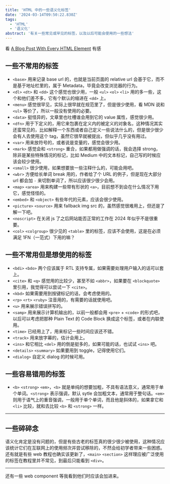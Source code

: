 ```yaml
---
title: 'HTML 中的一些语义化标签'
date: '2024-03-14T09:50:22.830Z'
tags:
  - 'HTML'
  - '语义化'
abstract: '有关一些常见或罕见的标签，以及以后可能会使用的一些想法'
---
```


看 [A Blog Post With Every HTML Element](https://www.patrickweaver.net/blog/a-blog-post-with-every-html-element) 有感

## 一些不常用的标签

- `<base>` 用来记录 base url 的，也就是当前页面的 relative url 会基于它，而不是基于地址栏里的，属于 Metadata，毕竟会改变浏览器的行为。
- `<dl>` `<dt>` 和 `<dd>` 这个感觉也很少用，一般 `<ul>` `<ol>` `<li>` 用的多一些，这个和他们差不多，它有个默认的缩进在 `<dd>` 上。
- `<menu>` 感觉很罕见，实际上很早就在规范里了，但是很少使用，看 MDN 说和 `<ul>` 等价了，所以一般没有使用的必要。
- `<data>` 挺怪异的，文章里也吐槽谁会用到它的 value 属性，感觉很少用。
- `<dfn>` 用于下定义的，用它来包裹在定义内的被定义的对象名，这种情况其实还蛮常见的，比如解释一个东西或者自己定义一些说法什么的，但是很少很少会有人去使用这个 tag，虽然它很早就被提出，但似乎几乎没有用过。
- `<var>` 用来放符号的，或者说是变量的，感觉会很少用。
- `<mark>` 感觉会和 `<strong>` 重合，如果都用做强调的话，我会选择 strong，除非是某些特殊情况的标记，比如 Medium 中的文本标记，自己写的时候应该会较少使用。
- `<small>` 很少使用，如果想要放一些注释什么的，可能会用吧。
- `<wbr>` 方便给长单词 break 用的，作者给了个 URL 的例子，但是现在大部分 url 都会加 `-` 来切割单词了，所以应该很少很少会用。
- `<map>` `<area>` 用来构建一些带有形状的 `<a>`，目前想不到会在什么情况下用它，感觉怪怪的。
- `<embed>` 和 `<object>` 有些年代的元素，应该会很少使用。
- `<picture>` `<source>` 用来 fallback img src 的，虽然感觉很难用上，但还是了解一下吧。
- `<noscript>` 在关闭 js 了之后网站能否正常的工作在 2024 年似乎不是很重要。
- `<col>` `<colgroup>` 很少见的 `<table>` 里的标签，应该不会使用，这是在必须满足 1FN（一范式）下用的嘛？

## 一些不常用但是想使用的标签

- `<bdi>` `<bdo>` 两个应该属于 RTL 支持专属，如果需要处理用户输入的话可以套上。
- `<cite>` 和 `<q>` 感觉用的比较少，甚至不如 `<abbr>`，如果要在 `<blockquote>` 里引用，我觉得可以尝试一下 `<cite>`。
- `<kbd>` 如果需要用到按键标记的话，会考虑使用的。
- `<rp>` `<rt>` `<ruby>` 注音用的，有需要的话就使用吧。
- `<u>` 用来展示错误拼写的。
- `<samp>` 用来展示计算机输出的，以前一般都会用 `<pre>` + `<code>` 的形式吧，以后可以考虑把那种 Plain Text 的 Code Block 换成这个标签，或者在内联使用。
- `<time>` 已经用上了，用来标记一些时间应该还不错。
- `<track>` 用来放字幕的，估计会用上。
- `<ins>` 和它相比 `<del>` 用的倒是挺多的，如果可能的话，也试试 `<ins>` 吧。
- `<details>` `<summary>` 如果要用到 toggle，记得使用它们。
- `<dialog>` 自定义 dialog 的时候可用。

## 一些容易错用的标签

- `<b>` `<strong>` `<em>`，`<b>` 就是单纯的想要加粗，不具有语法意义，通常用于单个单词。`<strong>` 表示强调，默认 sytle 会加粗文本，通常用于整句话。`<em>` 则用于语气上的重音强调，一般用于单个单词，而且他是斜体的，如果拿它和 `<li>` 比较，就和去比较 `<b>` 和 `<strong>` 一样。

---

## 一些碎碎念

语义化肯定是没有问题的，但是有些古老的标签真的很少很少被使用，这种情况应该统计它们在互联网上的使用频次并尝试移除的，不然会给初学者带来一些困惑。还有就是有些 web 教程也确实该更新了，`<main>` `<section>` 这样理应被广泛使用的标签在教程里并不常见，到最后只能看到 `<div>`。

---

还有一些 web component 等我看到他们时应该会加进来。

